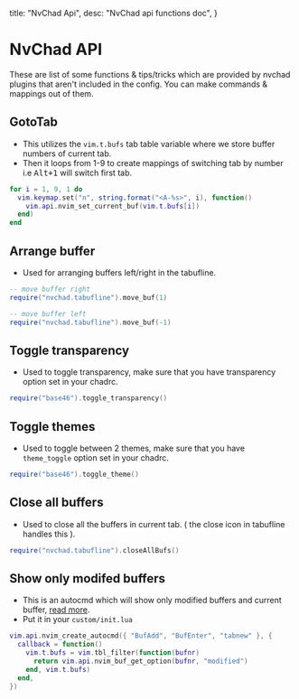   title: "NvChad Api",
  desc: "NvChad api functions doc",
}

# NvChad API

These are list of some functions & tips/tricks which are provided by nvchad plugins that aren't included in the config. You can make commands & mappings out of them. 

## GotoTab

- This utilizes the `vim.t.bufs` tab table variable where we store buffer numbers of current tab.
- Then it loops from 1-9 to create mappings of switching tab by number i.e <kbd>Alt+1</kbd> will switch first tab.

```lua
for i = 1, 9, 1 do
  vim.keymap.set("n", string.format("<A-%s>", i), function()
    vim.api.nvim_set_current_buf(vim.t.bufs[i])
  end)
end
```

## Arrange buffer

- Used for arranging buffers left/right in the tabufline.

```lua
-- move buffer right
require("nvchad.tabufline").move_buf(1)

-- move buffer left
require("nvchad.tabufline").move_buf(-1)
```

## Toggle transparency 

- Used to toggle transparency, make sure that you have transparency option set in your chadrc.

```lua
require("base46").toggle_transparency()
```

## Toggle themes 

- Used to toggle between 2 themes, make sure that you have `theme_toggle` option set in your chadrc.

```lua
require("base46").toggle_theme()
```

## Close all buffers

- Used to close all the buffers in current tab. ( the close icon in tabufline handles this ).

```lua
require("nvchad.tabufline").closeAllBufs()
```

## Show only modifed buffers

- This is an autocmd which will show only modified buffers and current buffer, [read more](https://github.com/NvChad/ui/issues/78).
- Put it in your `custom/init.lua`

```lua
vim.api.nvim_create_autocmd({ "BufAdd", "BufEnter", "tabnew" }, {
  callback = function()
    vim.t.bufs = vim.tbl_filter(function(bufnr)
      return vim.api.nvim_buf_get_option(bufnr, "modified")
    end, vim.t.bufs)
  end,
})
```
